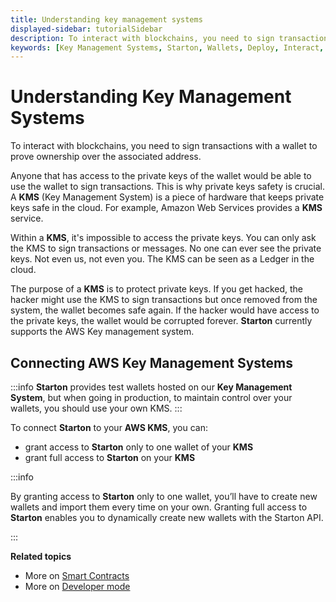 ```yaml
---
title: Understanding key management systems
displayed-sidebar: tutorialSidebar
description: To interact with blockchains, you need to sign transactions with a wallet to prove ownership over the associated address. Learn about key management systems
keywords: [Key Management Systems, Starton, Wallets, Deploy, Interact, Transaction]
---
```


# Understanding Key Management Systems

To interact with blockchains, you need to sign transactions with a wallet to prove ownership over the associated address.

Anyone that has access to the private keys of the wallet would be able to use the wallet to sign transactions.
This is why private keys safety is crucial. A **KMS** (Key Management System) is a piece of hardware that keeps private keys safe in the cloud.
For example, Amazon Web Services provides a **KMS** service.

Within a **KMS**, it's impossible to access the private keys. You can only ask the KMS to sign transactions or messages.
No one can ever see the private keys. Not even us, not even you. The KMS can be seen as a Ledger in the cloud.

The purpose of a **KMS** is to protect private keys.
If you get hacked, the hacker might use the KMS to sign transactions but once removed from the system, the wallet becomes safe again.
If the hacker would have access to the private keys, the wallet would be corrupted forever.
**Starton** currently supports the AWS Key management system.

## Connecting AWS Key Management Systems

:::info
**Starton** provides test wallets hosted on our **Key Management System**, but when going in production, to maintain control over your wallets, you should use your own KMS.
:::

To connect **Starton** to your **AWS KMS**, you can:

-   grant access to **Starton** only to one wallet of your **KMS**
-   grant full access to **Starton** on your **KMS**

:::info

By granting access to **Starton** only to one wallet, you’ll have to create new wallets and import them every time on your own.
Granting full access to **Starton** enables you to dynamically create new wallets with the Starton API.

:::

**Related topics**

-   More on [Smart Contracts](/docs/smart-contract/understanding-smart-contracts)
-   More on [Developer mode](/docs/developer/discovering-coding-interface)
